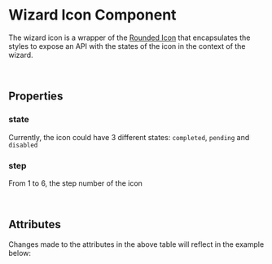 
# Wizard Icon Component

The wizard icon is a wrapper of the [Rounded Icon](?path=/docs/components-assets-rounded-icon--story-010-icon) that encapsulates the styles to expose an API with the states
of the icon in the context of the wizard.

<br />

## Properties

### state

Currently, the icon could have 3 different states: `completed`, `pending` and `disabled`

### step

From 1 to 6, the step number of the icon

<br />

## Attributes

<ArgsTable story={PRIMARY_STORY} />
Changes made to the attributes in the above table will reflect in the example below:
<Primary />
